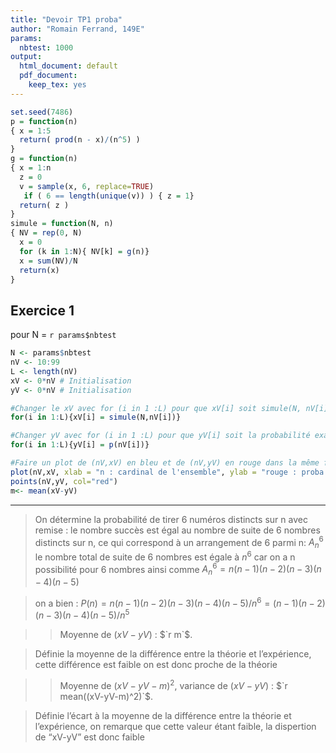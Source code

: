 ```yaml
---
title: "Devoir TP1 proba"
author: "Romain Ferrand, 149E"
params:
  nbtest: 1000
output:
  html_document: default
  pdf_document:
    keep_tex: yes
---
```

```r
set.seed(7486)
p = function(n) 
{ x = 1:5
  return( prod(n - x)/(n^5) )
}
g = function(n)
{ x = 1:n
  z = 0
  v = sample(x, 6, replace=TRUE)
   if ( 6 == length(unique(v)) ) { z = 1}
  return( z )
}
simule = function(N, n)
{ NV = rep(0, N)
  x = 0
  for (k in 1:N){ NV[k] = g(n)}
  x = sum(NV)/N
  return(x)
}
```
Exercice 1 
-------------

pour N = `r params$nbtest`

```r
N <- params$nbtest
nV <- 10:99
L <- length(nV)
xV <- 0*nV # Initialisation
yV <- 0*nV # Initialisation

#Changer le xV avec for (i in 1 :L) pour que xV[i] soit simule(N, nV[i])
for(i in 1:L){xV[i] = simule(N,nV[i])}

#Changer yV avec for (i in 1 :L) pour que yV[i] soit la probabilité exacte p(nV[i])
for(i in 1:L){yV[i] = p(nV[i])}
```

```r
#Faire un plot de (nV,xV) en bleu et de (nV,yV) en rouge dans la même figure.
plot(nV,xV, xlab = "n : cardinal de l'ensemble", ylab = "rouge : proba théo./bleu : proba exp.", col="blue")
points(nV,yV, col="red")
m<- mean(xV-yV)
```
---------------------------
>On détermine la probabilité de tirer 6 numéros distincts sur n avec remise :
>le nombre succès est égal au nombre de suite de 6 nombres distincts sur n, ce qui correspond à un arrangement de 6 parmi n: $A_n^{6}$ 
>le nombre total de suite de 6 nombres est égale à $n^{6}$ car on a n possibilité pour 6 nombres
>ainsi comme $A_n^{6}=n(n-1)(n-2)(n-3)(n-4)(n-5)$

>on a bien :
>$P(n)=n(n-1)(n-2)(n-3)(n-4)(n-5)/n^{6}=(n-1)(n-2)(n-3)(n-4)(n-5)/n^{5}$

>>Moyenne de $(xV-yV)$ : $`r m`$.

>Définie la moyenne de la différence entre la théorie et l'expérience, cette différence est faible on est donc proche de la théorie

>>Moyenne de $(xV-yV-m)^{2}$, variance de $(xV-yV)$ : $`r mean((xV-yV-m)^2)`$.

>Définie l'écart à la moyenne de la différence entre la théorie et l'expérience, on remarque que cette valeur étant faible, la dispertion de "xV-yV" est donc faible 

